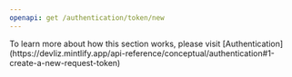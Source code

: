 ```yaml
---
openapi: get /authentication/token/new
---
```


<Note>
    To learn more about how this section works, please visit [Authentication](https://devliz.mintlify.app/api-reference/conceptual/authentication#1-create-a-new-request-token)
</Note>